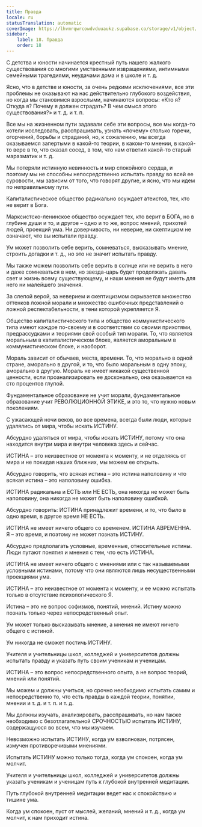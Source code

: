 ```yaml
---
title: Правда
locale: ru
statusTranslation: automatic
coverImage: https://lhvmrqwrcowdvduuaukz.supabase.co/storage/v1/object/public/strapi-uploads/small_cover-educacion-fundamental.webp-2d51a7828a2b1309555be27f7e2a61a0.webp
sidebar:
    label: 18. Правда
    order: 18
---
```

С детства и юности начинается крестный путь нашего жалкого существования со многими умственными извращениями, интимными семейными трагедиями, неудачами дома и в школе и т. д.

Ясно, что в детстве и юности, за очень редкими исключениями, все эти проблемы не оказывают на нас действительно глубокого воздействия, но когда мы становимся взрослыми, начинаются вопросы: «Кто я? Откуда я? Почему я должен страдать? В чем смысл этого существования?» и т. д. и т. п.

Все мы на жизненном пути задавали себе эти вопросы, все мы когда-то хотели исследовать, расспрашивать, узнать «почему» столько горечи, огорчений, борьбы и страданий, но, к сожалению, мы всегда оказываемся запертыми в какой-то теории, в каком-то мнении, в какой-то вере в то, что сказал сосед, в том, что нам ответил какой-то старый маразматик и т. д.

Мы потеряли истинную невинность и мир спокойного сердца, и поэтому мы не способны непосредственно испытать правду во всей ее суровости, мы зависим от того, что говорят другие, и ясно, что мы идем по неправильному пути.

Капиталистическое общество радикально осуждает атеистов, тех, кто не верит в Бога.

Марксистско-ленинское общество осуждает тех, кто верит в БОГА, но в глубине души и то, и другое – одно и то же, вопрос мнений, прихотей людей, проекций ума. Ни доверчивость, ни неверие, ни скептицизм не означают, что вы испытали правду.

Ум может позволить себе верить, сомневаться, высказывать мнение, строить догадки и т. д., но это не значит испытать правду.

Мы также можем позволить себе верить в солнце или не верить в него и даже сомневаться в нем, но звезда-царь будет продолжать давать свет и жизнь всему существующему, и наши мнения не будут иметь для него ни малейшего значения.

За слепой верой, за неверием и скептицизмом скрывается множество оттенков ложной морали и множество ошибочных представлений о ложной респектабельности, в тени которой укрепляется Я.

Общество капиталистического типа и общество коммунистического типа имеют каждое по-своему и в соответствии со своими прихотями, предрассудками и теориями свой особый тип морали. То, что является моральным в капиталистическом блоке, является аморальным в коммунистическом блоке, и наоборот.

Мораль зависит от обычаев, места, времени. То, что морально в одной стране, аморально в другой, и то, что было моральным в одну эпоху, аморально в другую. Мораль не имеет никакой существенной ценности, если проанализировать ее досконально, она оказывается на сто процентов глупой.

Фундаментальное образование не учит морали, фундаментальное образование учит РЕВОЛЮЦИОННОЙ ЭТИКЕ, и это то, что нужно новым поколениям.

С ужасающей ночи веков, во все времена, всегда были люди, которые удалялись от мира, чтобы искать ИСТИНУ.

Абсурдно удаляться от мира, чтобы искать ИСТИНУ, потому что она находится внутри мира и внутри человека здесь и сейчас.

ИСТИНА – это неизвестное от момента к моменту, и не отделяясь от мира и не покидая наших ближних, мы можем ее открыть.

Абсурдно говорить, что всякая истина – это истина наполовину и что всякая истина – это наполовину ошибка.

ИСТИНА радикальна и ЕСТЬ или НЕ ЕСТЬ, она никогда не может быть наполовину, она никогда не может быть наполовину ошибкой.

Абсурдно говорить: ИСТИНА принадлежит времени, и то, что было в одно время, в другое время НЕ ЕСТЬ.

ИСТИНА не имеет ничего общего со временем. ИСТИНА АВРЕМЕННА. Я – это время, и поэтому не может познать ИСТИНУ.

Абсурдно предполагать условные, временные, относительные истины. Люди путают понятия и мнения с тем, что есть ИСТИНА.

ИСТИНА не имеет ничего общего с мнениями или с так называемыми условными истинами, потому что они являются лишь несущественными проекциями ума.

ИСТИНА – это неизвестное от момента к моменту, и ее можно испытать только в отсутствие психологического Я.

Истина – это не вопрос софизмов, понятий, мнений. Истину можно познать только через непосредственный опыт.

Ум может только высказывать мнение, а мнения не имеют ничего общего с истиной.

Ум никогда не сможет постичь ИСТИНУ.

Учителя и учительницы школ, колледжей и университетов должны испытать правду и указать путь своим ученикам и ученицам.

ИСТИНА – это вопрос непосредственного опыта, а не вопрос теорий, мнений или понятий.

Мы можем и должны учиться, но срочно необходимо испытать самим и непосредственно то, что есть правды в каждой теории, понятии, мнении и т. д. и т. п. и т. д.

Мы должны изучать, анализировать, расспрашивать, но нам также необходимо с безотлагательной СРОЧНОСТЬЮ испытать ИСТИНУ, содержащуюся во всем, что мы изучаем.

Невозможно испытать ИСТИНУ, когда ум взволнован, потрясен, измучен противоречивыми мнениями.

Испытать ИСТИНУ можно только тогда, когда ум спокоен, когда ум молчит.

Учителя и учительницы школ, колледжей и университетов должны указать ученикам и ученицам путь к глубокой внутренней медитации.

Путь глубокой внутренней медитации ведет нас к спокойствию и тишине ума.

Когда ум спокоен, пуст от мыслей, желаний, мнений и т. д., когда ум молчит, к нам приходит истина.

